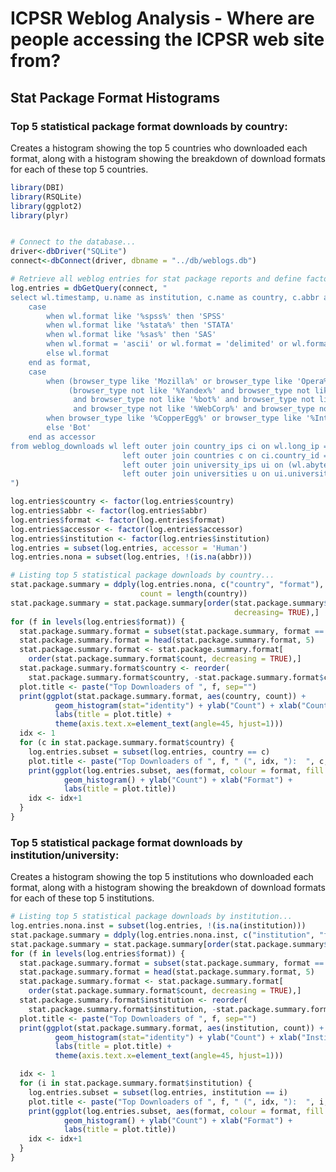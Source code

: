 ICPSR Weblog Analysis - Where are people accessing the ICPSR web site from?
========================================================

Stat Package Format Histograms
--------------------------------------------------------

### Top 5 statistical package format downloads by country:

Creates a histogram showing the top 5 countries who downloaded each format, along with a histogram showing the breakdown of download formats for each of these top 5 countries.

```r
library(DBI)
library(RSQLite)
library(ggplot2)
library(plyr)


# Connect to the database...
driver<-dbDriver("SQLite")
connect<-dbConnect(driver, dbname = "../db/weblogs.db")

# Retrieve all weblog entries for stat package reports and define factors...
log.entries = dbGetQuery(connect, "
select wl.timestamp, u.name as institution, c.name as country, c.abbr as abbr, wl.study, wl.browser_type,
    case
        when wl.format like '%spss%' then 'SPSS'
        when wl.format like '%stata%' then 'STATA'
        when wl.format like '%sas%' then 'SAS'
        when wl.format = 'ascii' or wl.format = 'delimited' or wl.format = 'other' then 'DELIMITED'
        else wl.format
    end as format,
    case
        when (browser_type like 'Mozilla%' or browser_type like 'Opera%' or browser_type like 'Safari%' or browser_type like 'Nokia%' or browser_type like 'BlackBerry%') and
             (browser_type not like '%Yandex%' and browser_type not like '%spider%' and browser_type not like '%Babya Discover%'
              and browser_type not like '%bot%' and browser_type not like '%Daumoa%' and browser_type not like '%crawler%' and browser_type not like '%LinkCheck%'
              and browser_type not like '%WebCorp%' and browser_type not like '%Yahoo! Slurp%' and browser_type not like '%Genieo%') then 'Human'
        when browser_type like '%CopperEgg%' or browser_type like '%InterMapper%' then 'ICPSR-Bot'
        else 'Bot'
    end as accessor
from weblog_downloads wl left outer join country_ips ci on wl.long_ip = ci.long_ip
                         left outer join countries c on ci.country_id = c.id
                         left outer join university_ips ui on (wl.abyte = ui.abyte and wl.bbyte = ui.bbyte and wl.cbyte = ui.cbyte and wl.dbyte >= ui.dbyte1 and wl.dbyte <= ui.dbyte2)
                         left outer join universities u on ui.university_id = u.id
")

log.entries$country <- factor(log.entries$country)
log.entries$abbr <- factor(log.entries$abbr)
log.entries$format <- factor(log.entries$format)
log.entries$accessor <- factor(log.entries$accessor)
log.entries$institution <- factor(log.entries$institution)
log.entries = subset(log.entries, accessor = 'Human')
log.entries.nona = subset(log.entries, !(is.na(abbr)))

# Listing top 5 statistical package downloads by country...
stat.package.summary = ddply(log.entries.nona, c("country", "format"), summarise,
                             count = length(country))
stat.package.summary = stat.package.summary[order(stat.package.summary$count,
                                                  decreasing= TRUE),]
for (f in levels(log.entries$format)) {
  stat.package.summary.format = subset(stat.package.summary, format == f)
  stat.package.summary.format = head(stat.package.summary.format, 5)
  stat.package.summary.format <- stat.package.summary.format[
    order(stat.package.summary.format$count, decreasing = TRUE),]
  stat.package.summary.format$country <- reorder(
    stat.package.summary.format$country, -stat.package.summary.format$count)
  plot.title <- paste("Top Downloaders of ", f, sep="")
  print(ggplot(stat.package.summary.format, aes(country, count)) +
          geom_histogram(stat="identity") + ylab("Count") + xlab("Country") +
          labs(title = plot.title) +
          theme(axis.text.x=element_text(angle=45, hjust=1)))
  idx <- 1
  for (c in stat.package.summary.format$country) {
    log.entries.subset = subset(log.entries, country == c)
    plot.title <- paste("Top Downloaders of ", f, " (", idx, "):  ", c, sep="")
    print(ggplot(log.entries.subset, aes(format, colour = format, fill = format)) +
            geom_histogram() + ylab("Count") + xlab("Format") +
            labs(title = plot.title))
    idx <- idx+1
  }
}
```

### Top 5 statistical package format downloads by institution/university:

Creates a histogram showing the top 5 institutions who downloaded each format, along with a histogram showing the breakdown of download formats for each of these top 5 institutions.

```r
# Listing top 5 statistical package downloads by institution...
log.entries.nona.inst = subset(log.entries, !(is.na(institution)))
stat.package.summary = ddply(log.entries.nona.inst, c("institution", "format"), summarise, count = length(institution))
stat.package.summary = stat.package.summary[order(stat.package.summary$count, decreasing= TRUE),]
for (f in levels(log.entries$format)) {
  stat.package.summary.format = subset(stat.package.summary, format == f)
  stat.package.summary.format = head(stat.package.summary.format, 5)
  stat.package.summary.format <- stat.package.summary.format[
    order(stat.package.summary.format$count, decreasing = TRUE),]
  stat.package.summary.format$institution <- reorder(
    stat.package.summary.format$institution, -stat.package.summary.format$count)
  plot.title <- paste("Top Downloaders of ", f, sep="")
  print(ggplot(stat.package.summary.format, aes(institution, count)) +
          geom_histogram(stat="identity") + ylab("Count") + xlab("Institution") +
          labs(title = plot.title) +
          theme(axis.text.x=element_text(angle=45, hjust=1)))

  idx <- 1
  for (i in stat.package.summary.format$institution) {
    log.entries.subset = subset(log.entries, institution == i)
    plot.title <- paste("Top Downloaders of ", f, " (", idx, "):  ", i, sep="")
    print(ggplot(log.entries.subset, aes(format, colour = format, fill = format)) +
            geom_histogram() + ylab("Count") + xlab("Format") +
            labs(title = plot.title))
    idx <- idx+1
  }
}
```
